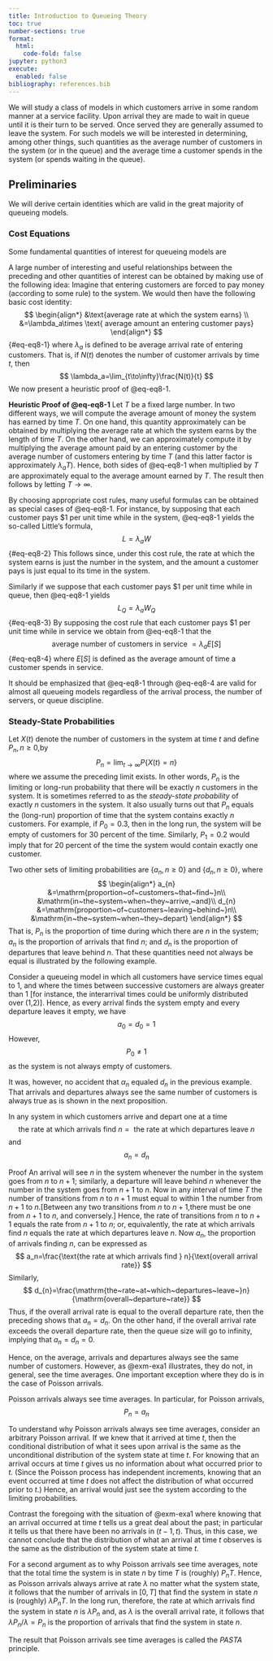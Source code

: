 ```yaml
---
title: Introduction to Queueing Theory
toc: true
number-sections: true
format:
  html:
    code-fold: false
jupyter: python3
execute:
  enabled: false
bibliography: references.bib
---
```


 We will study a class of models in which customers arrive in some
random manner at a service facility. Upon arrival they are made to wait in queue
until it is their turn to be served. Once served they are generally assumed to leave
the system. For such models we will be interested in determining, among other
things, such quantities as the average number of customers in the system (or in the
queue) and the average time a customer spends in the system (or spends waiting
in the queue).

## Preliminaries

We will derive certain identities which are valid in the great majority of queueing models.

### Cost Equations

Some fundamental quantities of interest for queueing models are

\begin{array}{lll}
L, & \text{the average number of customers in the system}; \\
L_{Q}, & \text{the average number of customers waiting in queue}; \\
W, & \text{the average amount of time a customer spends in the system}; \\
W_Q, & \text{the average amount of time a customer spends waiting in queue}.
\end{array}

A large number of interesting and useful relationships between the preceding and other quantities of interest can be obtained by making use of the following idea: Imagine that entering customers are forced to pay money (according to some rule) to the system. We would then have the following basic cost identity:
$$
\begin{align*}
&\text{average rate at which the system earns} \\
&=\lambda_a\times \text{ average amount an entering customer pays}
\end{align*}
$$ {#eq-eq8-1}
where $\lambda_a$ is defined to be average arrival rate of entering customers. That is, if
$N(t)$ denotes the number of customer arrivals by time $t$, then
$$
\lambda_a=\lim_{t\to\infty}\frac{N(t)}{t}
$$
We now present a heuristic proof of @eq-eq8-1.

**Heuristic Proof of @eq-eq8-1** Let $T$ be a fixed large number. In two different ways, we will compute the average amount of money the system has earned by time $T.$ On one hand, this quantity approximately can be obtained by multiplying the average rate at which the system earns by the length of time $T.$ On the other hand, we can approximately compute it by multiplying the average amount paid by an entering customer by the average number of customers entering by time $T$ (and this latter factor is approximately $\lambda_aT).$ Hence, both sides of @eq-eq8-1 when multiplied by $T$ are approximately equal to the average amount earned by $T.$ The result then follows by letting $T\to\infty.$

By choosing appropriate cost rules, many useful formulas can be obtained as special cases of @eq-eq8-1. For instance, by supposing that each customer pays \$1 per unit time while in the system, @eq-eq8-1 yields the so-called Little’s formula,
$$
L=\lambda_{a}W
$$ {#eq-eq8-2}
This follows since, under this cost rule, the rate at which the system earns is just the number in the system, and the amount a customer pays is just equal to its time in the system.

Similarly if we suppose that each customer pays \$1 per unit time while in
queue, then @eq-eq8-1 yields
$$
L_Q=\lambda_a W_Q
$$ {#eq-eq8-3}
By supposing the cost rule that each customer pays \$1 per unit time while in
service we obtain from @eq-eq8-1 that the
$$
\text{average number of customers in service } =\lambda_a E[S]
$$ {#eq-eq8-4}
where $E[S]$ is defined as the average amount of time a customer spends in service. 

It should be emphasized that @eq-eq8-1 through @eq-eq8-4 are valid for almost all queueing models regardless of the arrival process, the number of servers, or queue discipline.

### Steady-State Probabilities

Let $X(t)$ denote the number of customers in the system at time $t$ and define
$P_n,n\geqslant0$,by
$$
P_{n}=\lim_{t\to\infty}P\{X(t)=n\}
$$
where we assume the preceding limit exists. In other words, $P_n$ is the limiting or long-run probability that there will be exactly $n$ customers in the system. It is sometimes referred to as the *steady-state probability* of exactly $n$ customers in the system. It also usually turns out that $P_n$ equals the (long-run) proportion of time that the system contains exactly $n$ customers. For example, if $P_0=0.3$, then in the long run, the system will be empty of customers for 30 percent of the time. Similarly, $P_1=0.2$ would imply that for 20 percent of the time the system would contain exactly one customer.

Two other sets of limiting probabilities are $\{a_n,n\geqslant0\}$ and $\{d_n,n\geqslant0\}$, where
$$
\begin{align*}
a_{n} &=\mathrm{proportion~of~customers~that~find~}n\\
&\mathrm{in~the~system~when~they~arrive,~and}\\
d_{n} &=\mathrm{proportion~of~customers~leaving~behind~}n\\
&\mathrm{in~the~system~when~they~depart}
\end{align*}
$$
That is, $P_n$ is the proportion of time during which there are $n$ in the system; $a_n$ is the proportion of arrivals that find $n;$ and $d_n$ is the proportion of departures that leave behind $n.$ That these quantities need not always be equal is illustrated by the following example.

:::{#exm-exa1}
Consider a queueing model in which all customers have service times equal to 1, and where the times between successive customers are always greater than 1 [for instance, the interarrival times could be uniformly distributed over (1,2)]. Hence, as every arrival finds the system empty and every departure leaves it empty, we have
$$a_0=d_0=1$$
However,
$$
P_0\neq1
$$
as the system is not always empty of customers.
:::


It was, however, no accident that $\alpha_n$ equaled $d_n$ in the previous example. That arrivals and departures always see the same number of customers is always true as is shown in the next proposition.

:::{#prp-prp1}
In any system in which customers arrive and depart one at a time
$$
\text{the rate at which arrivals find } n= \text{ the rate at which departures leave }n
$$
and
$$
a_n=d_n
$$
:::

:::{.proof}
Proof An arrival will see $n$ in the system whenever the number in the system goes from $n$ to $n+1;$ similarly, a departure will leave behind $n$ whenever the number in the system goes from $n+1$ to $n.$ Now in any interval of time $T$ the number of transitions from $n$ to $n+1$ must equal to within 1 the number from $n+1$ to $n. [$Between any two transitions from $n$ to $n+1$,there must be one from $n+1$ to $n$, and conversely.] Hence, the rate of transitions from $n$ to $n+1$ equals the rate from $n+1$ to $n;$ or, equivalently, the rate at which arrivals find $n$ equals the rate at which departures leave $n.$ Now $a_n$, the proportion of arrivals finding $n$, can be expressed as
$$
a_n=\frac{\text{the rate at which arrivals find } n}{\text{overall arrival rate}}
$$
Similarly,
$$
d_{n}=\frac{\mathrm{the~rate~at~which~departures~leave~}n}{\mathrm{overall~departure~rate}}
$$
Thus, if the overall arrival rate is equal to the overall departure rate, then the preceding shows that $a_n=d_n.$ On the other hand, if the overall arrival rate exceeds the overall departure rate, then the queue size will go to infinity, implying that $a_{n}= d_{n}= 0.$
:::

Hence, on the average, arrivals and departures always see the same number of customers. However, as @exm-exa1 illustrates, they do not, in general, see the time averages. One important exception where they do is in the case of Poisson arrivals.

:::{#prp-prp2}
Poisson arrivals always see time averages. In particular, for Poisson arrivals,
$$P_n=a_n$$
:::

To understand why Poisson arrivals always see time averages, consider an arbitrary Poisson arrival. If we knew that it arrived at time $t$, then the conditional distribution of what it sees upon arrival is the same as the unconditional distribution of the system state at time $t.$ For knowing that an arrival occurs at time $t$ gives us no information about what occurred prior to $t.$ (Since the Poisson process has independent increments, knowing that an event occurred at time $t$ does not affect the distribution of what occurred prior to $t.)$ Hence, an arrival would just see the system according to the limiting probabilities.

Contrast the foregoing with the situation of @exm-exa1 where knowing that an arrival occurred at time $t$ tells us a great deal about the past; in particular it tells us that there have been no arrivals in $(t-1,t).$ Thus, in this case, we cannot conclude that the distribution of what an arrival at time $t$ observes is the same as the distribution of the system state at time $t.$

For a second argument as to why Poisson arrivals see time averages, note that the total time the system is in state $n$ by time $T$ is (roughly) $P_nT.$ Hence, as Poisson arrivals always arrive at rate $\lambda$ no matter what the system state, it follows that the number of arrivals in $[0,T]$ that find the system in state $n$ is (roughly) $\lambda P_nT.$ In the long run, therefore, the rate at which arrivals find the system in state $n$ is $\lambda P_n$ and, as $\lambda$ is the overall arrival rate, it follows that $\lambda P_n/\lambda=P_n$ is the proportion of arrivals that find the system in state $n.$

The result that Poisson arrivals see time averages is called the $PASTA$ principle.

